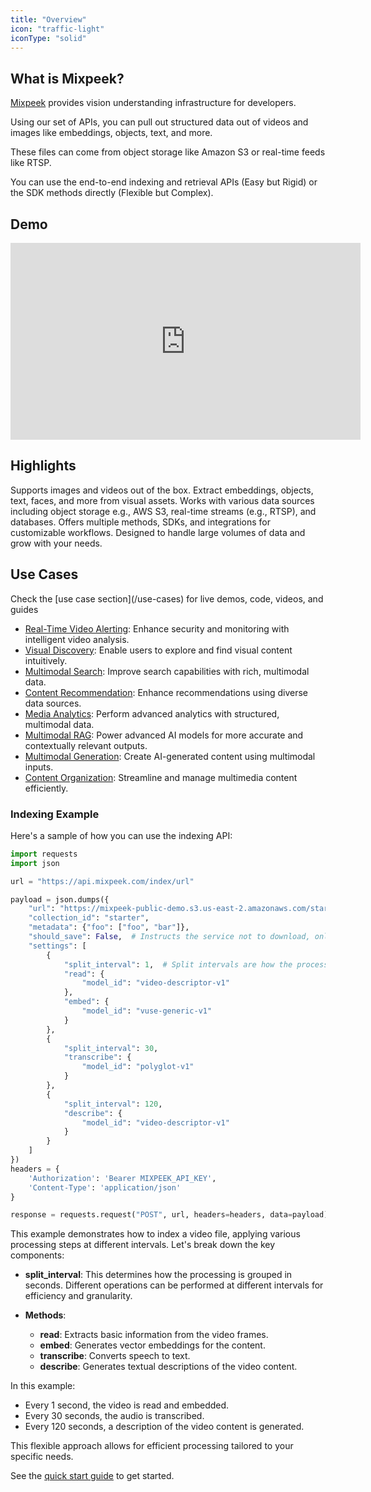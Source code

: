 ```yaml
---
title: "Overview"
icon: "traffic-light"
iconType: "solid"
---
```


## What is Mixpeek?

[Mixpeek](https://mixpeek.com) provides vision understanding infrastructure for developers.

Using our set of APIs, you can pull out structured data out of videos and images like embeddings, objects, text, and more.

These files can come from object storage like Amazon S3 or real-time feeds like RTSP.

You can use the end-to-end indexing and retrieval APIs (Easy but Rigid) or the SDK methods directly (Flexible but Complex).

## Demo

<iframe
  width="560"
  height="315"
  src="https://www.youtube.com/embed/wta3uQCvC28?si=nlWrkUS-ePTyYiNY"
  title="YouTube video player"
  frameborder="0"
  allow="accelerometer; autoplay; clipboard-write; encrypted-media; gyroscope; picture-in-picture; web-share"
  referrerpolicy="strict-origin-when-cross-origin"
  allowfullscreen
></iframe>

## Highlights

<CardGroup cols={2}>
  <Card title="Multimodal" icon="layer-group">
    Supports images and videos out of the box. Extract embeddings, objects,
    text, faces, and more from visual assets.
  </Card>
  <Card title="Storage Agnostic" icon="database">
    Works with various data sources including object storage e.g., AWS S3,
    real-time streams (e.g., RTSP), and databases.
  </Card>
  <Card title="Flexible" icon="puzzle-piece">
    Offers multiple methods, SDKs, and integrations for customizable workflows.
  </Card>
  <Card title="Scalable" icon="chart-line">
    Designed to handle large volumes of data and grow with your needs.
  </Card>
</CardGroup>

## Use Cases

<Note>
  Check the [use case section](/use-cases) for live demos, code, videos, and
  guides
</Note>

- [Real-Time Video Alerting](/use-cases/video-alerting): Enhance security and monitoring with intelligent video analysis.
- [Visual Discovery](/use-cases/visual-discovery): Enable users to explore and find visual content intuitively.
- [Multimodal Search](/use-cases/multimodal-search): Improve search capabilities with rich, multimodal data.
- [Content Recommendation](/use-cases/content-recommendation): Enhance recommendations using diverse data sources.
- [Media Analytics](/use-cases/media-analytics): Perform advanced analytics with structured, multimodal data.
- [Multimodal RAG](/use-cases/multimodal-rag): Power advanced AI models for more accurate and contextually relevant outputs.
- [Multimodal Generation](/use-cases/multimodal-generation): Create AI-generated content using multimodal inputs.
- [Content Organization](/use-cases/content-organization): Streamline and manage multimedia content efficiently.

### Indexing Example

Here's a sample of how you can use the indexing API:

```python
import requests
import json

url = "https://api.mixpeek.com/index/url"

payload = json.dumps({
    "url": "https://mixpeek-public-demo.s3.us-east-2.amazonaws.com/starter/jurassic_bunny.mp4",
    "collection_id": "starter",
    "metadata": {"foo": ["foo", "bar"]},
    "should_save": False,  # Instructs the service not to download, only do this if the file is immutable
    "settings": [
        {
            "split_interval": 1,  # Split intervals are how the processing is grouped (seconds)
            "read": {
                "model_id": "video-descriptor-v1"
            },
            "embed": {
                "model_id": "vuse-generic-v1"
            }
        },
        {
            "split_interval": 30,
            "transcribe": {
                "model_id": "polyglot-v1"
            }
        },
        {
            "split_interval": 120,
            "describe": {
                "model_id": "video-descriptor-v1"
            }
        }
    ]
})
headers = {
    'Authorization': 'Bearer MIXPEEK_API_KEY',
    'Content-Type': 'application/json'
}

response = requests.request("POST", url, headers=headers, data=payload)
```

This example demonstrates how to index a video file, applying various processing steps at different intervals. Let's break down the key components:

- **split_interval**: This determines how the processing is grouped in seconds. Different operations can be performed at different intervals for efficiency and granularity.

- **Methods**:
  - **read**: Extracts basic information from the video frames.
  - **embed**: Generates vector embeddings for the content.
  - **transcribe**: Converts speech to text.
  - **describe**: Generates textual descriptions of the video content.

In this example:

- Every 1 second, the video is read and embedded.
- Every 30 seconds, the audio is transcribed.
- Every 120 seconds, a description of the video content is generated.

This flexible approach allows for efficient processing tailored to your specific needs.

See the [quick start guide](/introduction/quickstart) to get started.
